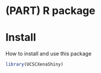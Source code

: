 # (PART) R package {-}
# Install

How to install and use this package



```r
library(UCSCXenaShiny)
```
